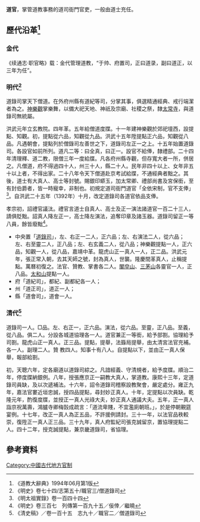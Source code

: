 '''道官'''，掌管道教事務的道司衙門官吏，一般由道士充任。
== 歷代沿革<ref>《道教大辭典》1994年06月第1版</ref> ==
=== 金代 ===
《续通志·职官略》载：金代管理道教，“于帅、府置司，正曰道录，副曰道正，以三年为任”。
=== 明代<ref>《明史》卷七十四/志第五十/職官三/僧道錄司</ref> ===
道錄司掌天下僧道。在外府州縣有道紀等司，分掌其事，俱選精通經典、戒行端潔者為之。[[神樂觀|神樂觀]]掌樂舞，以備大祀天地、神祇及宗廟、社稷之祭，隸[[太常寺|太常寺]]，與道錄司無統屬。

洪武元年立玄教院。四年革。五年給僧道度牒。十一年建神樂觀於郊祀壇西，設提點、知觀。初，提點從六品，知觀從九品。洪武十五年陞提點正六品，知觀從八品。凡遇朝會，提點列於僧錄司左善世之下，道錄司左正一之上。十五年始置道錄司。各設官如前所列。道凡二等：曰全真，曰正一。設官不給俸，隸禮部。二十四年清理釋、道二教，限僧三年一度給牒。凡各府州縣寺觀，但存寬大者一所，併居之。凡僧道，府不得過四十人，州三十人，縣二十人。民年非四十以上、女年非五十以上者，不得出家。二十八年令天下僧道赴京考試給牒，不通經典者黜之。其後，道士有大真人、高士等封號。賜銀印蟒玉，加太常卿、禮部尚書及宮保銜，至有封伯爵者，皆一時寵幸，非制也。初規定道司衙門道官「全依宋制，官不支俸」<ref>《明太祖實錄》卷一百四十四</ref>。自洪武二十五年（1392年）十月，改定道錄司各道官依品支俸。

孝宗初，詔禮官議汰。禮官言道士自真人、高士及正一演法諸道官一百二十三人，請俱貶黜。詔真人降左正一，高士降左演法，追奪印章及諸玉器。道錄司留正一等八員，餘皆廢黜<ref>《明史》卷三百七　列傳第一百九十五／佞倖／繼曉</ref>。
* 中央置「[[道錄司|道錄司]]」，左、右正一二人，正六品；左、右演法二人，從六品；左、右至靈二人，正八品；左、右玄義二人，從八品；神樂觀提點一人，正六品，知觀一人，從八品，嘉靖中革。龍虎山正一真人一人，正二品。洪武元年，張正常入朝，去其天師之號，封為真人，世襲。隆慶間革真人，止稱提點。萬曆初復之。法官、贊教、掌書各二人。[[閣皁山|閣皁山]]、[[三茅山|三茅山]]各靈官一人，正八品。[[太和山|太和山]]提點一人。
* 府「道紀司」，都紀、副都紀各一人；
* 州「道正司」，道正一人；
* 縣「道會司」，道會一人。

=== 清代<ref>《清史稿》／卷一百十五　志九十／職官二／僧道錄司</ref> ===
道錄司一人。□品。左、右正一，正六品。演法，從六品。至靈，正八品。至義，從八品。俱二人。分設各城道協理各一人。道官兼正一等銜，給予部劄。協理給予司劄。龍虎山正一真人。正三品。提點，提舉，法籙局提舉，由太清宮法官充補。各一人。副理二人。贊 教四人。知事十有八人。自提點以下，並由正一真人保舉，報部給劄。

初，天聰六年，定各廟道以道錄司綜之。凡諳經義、守清規者，給予度牒。順治二年，停度牒納銀例。八年，授張應京正一嗣教大真人，掌道教。康熙十三年，定道錄司員缺，及以次遞補法。十六年，詔令道錄司稽察設教聚會，嚴定處分。雍正九年，嘉法官婁近垣忠誠，授四品提點，尋封妙正真人。十年，定提點以次員缺。乾隆元年，酌復度牒，並授正一真人光祿大夫，妙正真人通議大夫。五年，正一真人詣京祝萬壽，鴻臚寺卿梅瑴成疏言：「道流卑賤，不宜濫廁朝班。」，於是停朝覲筵宴例。十七年，改正一真人為正五品，不許援例請封。三十一年，以法官品秩較崇，復陞正一真人正三品。三十九年，真人府監紀司張克誠留京，置協理提點二人。四十二年，授克誠提點，兼京畿道錄司，省協理。

==參考資料==
{{reflist}}
[[Category:中國古代地方官制|Category:中國古代地方官制]]